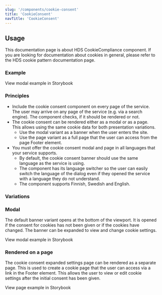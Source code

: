 ```yaml
---
slug: '/components/cookie-consent'
title: 'CookieConsent'
navTitle: 'CookieConsent'
---
```




## Usage

This documentation page is about HDS CookieCompliance component. If you are looking for documentation about cookies in general, please refer to the <InternalLink href="/patterns/cookies/basics">HDS cookie pattern documentation page</InternalLink>.

### Example

<ExternalLink href="/storybook/react/?path=/story/components-cookieconsent--english-modal-version">
  View modal example in Storybook
</ExternalLink>

### Principles

- Include the cookie consent component on every page of the service. The user may arrive on any page of the service (e.g. via a search engine). The component checks, if it should be rendered or not.
- The cookie consent can be rendered either as a modal or as a page. This allows using the same cookie data for both presentation variations.
  - Use the modal variant as a banner when the user enters the site.
  - Use the page variant as a full page that the user can access from the page <InternalLink href="/components/footer">Footer</InternalLink> element.
- You must offer the cookie consent modal and page in all languages that your service supports.
  - By default, the cookie consent banner should use the same language as the service is using.
  - The component has its language switcher so the user can easily switch the language of the dialog even if they opened the service with a language they do not understand.
  - The component supports Finnish, Swedish and English.

### Variations

### Modal

The default banner variant opens at the bottom of the viewport. It is opened if the consent for cookies has not been given or if the cookies have changed. The banner can be expanded to view and change cookie settings.

<ExternalLink href="/storybook/react/?path=/story/components-cookieconsent--english-modal-version">
  View modal example in Storybook
</ExternalLink>

### Rendered on a page

The cookie consent expanded settings page can be rendered as a separate page. This is used to create a cookie page that the user can access via a link in the <InternalLink href="/components/footer">Footer</InternalLink> element. This allows the user to view or edit cookie settings after the initial consent has been given.

<ExternalLink href="/storybook/react/?path=/story/components-cookieconsent--page-version">
  View page example in Storybook
</ExternalLink>
